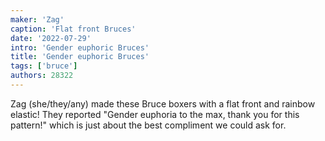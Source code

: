 ```yaml
---
maker: 'Zag'
caption: 'Flat front Bruces'
date: '2022-07-29'
intro: 'Gender euphoric Bruces'
title: 'Gender euphoric Bruces'
tags: ['bruce']
authors: 28322
---
```


<!-- truncate -->

Zag (she/they/any) made these Bruce boxers with a flat front and rainbow elastic! They reported "Gender euphoria to the max, thank you for this pattern!" which is just about the best compliment we could ask for.
